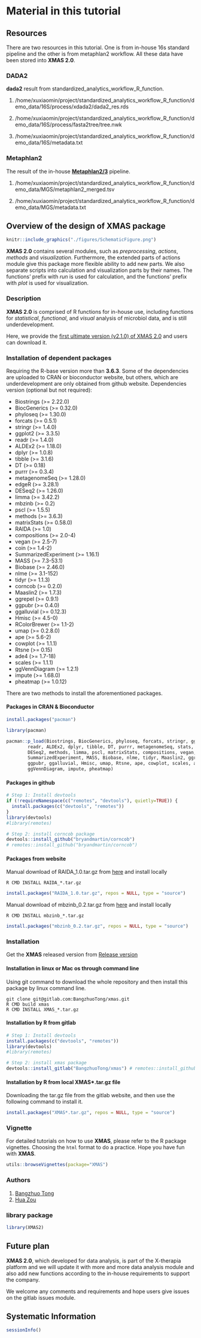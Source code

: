 # Material in this tutorial

## Resources

There are two resources in this tutorial. One is from in-house 16s standard pipeline and the other is from metaphlan2 workflow. All these data have been stored into **XMAS 2.0**.

### DADA2 

**dada2** result from standardized_analytics_workflow_R_function.

1. /home/xuxiaomin/project/standardized_analytics_workflow_R_function/demo_data/16S/process/xdada2/dada2_res.rds

2. /home/xuxiaomin/project/standardized_analytics_workflow_R_function/demo_data/16S/process/fasta2tree/tree.nwk

3. /home/xuxiaomin/project/standardized_analytics_workflow_R_function/demo_data/16S/metadata.txt

### Metaphlan2

The result of the in-house **[Metaphlan2/3](https://huttenhower.sph.harvard.edu/metaphlan2)** pipeline.

1. /home/xuxiaomin/project/standardized_analytics_workflow_R_function/demo_data/MGS/metaphlan2_merged.tsv

2. /home/xuxiaomin/project/standardized_analytics_workflow_R_function/demo_data/MGS/metadata.txt

## Overview of the design of **XMAS** package

```r
knitr::include_graphics("./figures/SchematicFigure.png")
```


**XMAS 2.0** contains several modules, such as *preprocessing*, *actions*, *methods* and *visualization*. Furthermore, the extended parts of actions module give this package more flexible ability to add new parts. We also separate scripts into calculation and visualization parts by their names. The functions' prefix with *run* is used for calculation, and the functions' prefix with *plot* is used for visualization. 

### Description

**XMAS 2.0** is comprised of R functions for in-house use, including functions for *statistical*, *functional*, and *visual* analysis of microbiol data, and is still underdevelopment.


Here, we provide the [first ultimate version (v2.1.0) of XMAS 2.0](https://gitlab.com/BangzhuoTong/xmas/-/releases) and users can download it.


### Installation of dependent packages

Requiring the R-base version more than **3.6.3**. Some of the dependencies are uploaded to CRAN or bioconductor website, but others, which are underdevelopment are only obtained from github website. Dependencies version (optional but not required):

* Biostrings  (>= 2.22.0)
* BiocGenerics (>= 0.32.0)
* phyloseq (>= 1.30.0)
* forcats (>= 0.5.1)
* stringr (>= 1.4.0)
* ggplot2 (>= 3.3.5)
* readr (>= 1.4.0)
* ALDEx2 (>= 1.18.0)
* dplyr (>= 1.0.8)
* tibble (>= 3.1.6)
* DT (>= 0.18)
* purrr (>= 0.3.4)
* metagenomeSeq (>= 1.28.0)
* edgeR (>= 3.28.1)
* DESeq2 (>= 1.26.0)
* limma (>= 3.42.2)
* mbzinb (>= 0.2)
* pscl (>= 1.5.5)
* methods (>= 3.6.3)
* matrixStats (>= 0.58.0)
* RAIDA (>= 1.0)
* compositions (>= 2.0-4)
* vegan (>= 2.5-7)
* coin (>= 1.4-2)
* SummarizedExperiment (>= 1.16.1)
* MASS (>= 7.3-53.1)
* Biobase (>= 2.46.0)
* nlme (>= 3.1-152)
* tidyr (>= 1.1.3)
* corncob (>= 0.2.0)
* Maaslin2 (>= 1.7.3)
* ggrepel (>= 0.9.1)
* ggpubr (>= 0.4.0)
* ggalluvial (>= 0.12.3)
* Hmisc (>= 4.5-0)
* RColorBrewer (>= 1.1-2)
* umap (>= 0.2.8.0)
* ape (>= 5.6-2)
* cowplot (>= 1.1.1)
* Rtsne (>= 0.15)
* ade4 (>= 1.7-18)
* scales (>= 1.1.1)
* ggVennDiagram (>= 1.2.1)
* impute (>= 1.68.0)
* pheatmap (>= 1.0.12)

There are two methods to install the aforementioned packages.

#### Packages in CRAN & Bioconductor
```R
install.packages("pacman")

library(pacman)

pacman::p_load(Biostrings, BiocGenerics, phyloseq, forcats, stringr, ggplot2, 
        readr, ALDEx2, dplyr, tibble, DT, purrr, metagenomeSeq, stats, edgeR, 
        DESeq2, methods, limma, pscl, matrixStats, compositions, vegan, coin,
        SummarizedExperiment, MASS, Biobase, nlme, tidyr, Maaslin2, ggrepel,
        ggpubr, ggalluvial, Hmisc, umap, Rtsne, ape, cowplot, scales, ade4,
        ggVennDiagram, impute, pheatmap)
```

#### Packages in github
```R
# Step 1: Install devtools
if (!requireNamespace(c("remotes", "devtools"), quietly=TRUE)) {
  install.packages(c("devtools", "remotes"))
}
library(devtools)
#library(remotes)

# Step 2: install corncob package
devtools::install_github("bryandmartin/corncob")
# remotes::install_github("bryandmartin/corncob")
```

#### Packages from website

Manual download of RAIDA_1.0.tar.gz from [here](http://cals.arizona.edu/~anling/software/RAIDA_1.0.tar.gz) and install locally 
```shell
R CMD INSTALL RAIDA_*.tar.gz

```
```R
install.packages("RAIDA_1.0.tar.gz", repos = NULL, type = "source")
```

Manual download of mbzinb_0.2.tar.gz from [here](https://github.com/jchen1981/MicrobiomeDDA/blob/master/mbzinb_0.2.tar.gz) and install locally 
```shell
R CMD INSTALL mbzinb_*.tar.gz

```
```R
install.packages("mbzinb_0.2.tar.gz", repos = NULL, type = "source")
```


### Installation

Get the **XMAS** released version from [Release version](https://gitlab.com/BangzhuoTong/xmas/-/releases)

#### Installation in linux or Mac os through command line

Using git command to download the whole repository and then install this package by linux command line.

```shell
git clone git@gitlab.com:BangzhuoTong/xmas.git
R CMD build xmas
R CMD INSTALL XMAS_*.tar.gz
```

#### Installation by R from gitlab 
```R
# Step 1: Install devtools
install.packages(c("devtools", "remotes"))
library(devtools)
#library(remotes)

# Step 2: install xmas package
devtools::install_gitlab("BangzhuoTong/xmas") # remotes::install_github("BangzhuoTong/xmas")
```

#### Installation by R from local XMAS*.tar.gz file

Downloading the tar.gz file from the gitlab website, and then use the following command to install it.

```R
install.packages("XMAS*.tar.gz", repos = NULL, type = "source")
```


### Vignette

For detailed tutorials on how to use **XMAS**, please refer to the R package vignettes. Choosing the `html` format to do a practice. Hope you have fun with **XMAS**.

```R
utils::browseVignettes(package="XMAS")
```

### Authors

1. [Bangzhuo Tong](tongbangzhuo@xbiome.com)
2. [Hua Zou](zouhua@xbiome.com)


### library package
```R
library(XMAS2)
```

## Future plan

**XMAS 2.0**, which developed for data analysis, is part of the X-therapia platform and we will update it with more and more data analysis module and also add new functions according to the in-house requirements to support the company.

We welcome any comments and requirements and hope users give issues on the gitlab issues module.


## Systematic Information
```r
sessionInfo()
```
